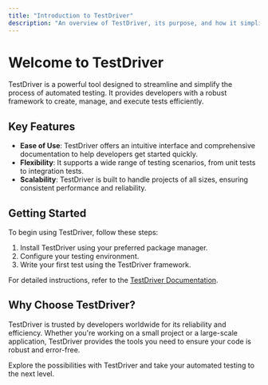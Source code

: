 ```yaml
---
title: "Introduction to TestDriver"
description: "An overview of TestDriver, its purpose, and how it simplifies automated testing."
---
```


# Welcome to TestDriver

TestDriver is a powerful tool designed to streamline and simplify the process of automated testing. It provides developers with a robust framework to create, manage, and execute tests efficiently.

## Key Features

- **Ease of Use**: TestDriver offers an intuitive interface and comprehensive documentation to help developers get started quickly.
- **Flexibility**: It supports a wide range of testing scenarios, from unit tests to integration tests.
- **Scalability**: TestDriver is built to handle projects of all sizes, ensuring consistent performance and reliability.

## Getting Started

To begin using TestDriver, follow these steps:

1. Install TestDriver using your preferred package manager.
2. Configure your testing environment.
3. Write your first test using the TestDriver framework.

For detailed instructions, refer to the [TestDriver Documentation](#).

## Why Choose TestDriver?

TestDriver is trusted by developers worldwide for its reliability and efficiency. Whether you're working on a small project or a large-scale application, TestDriver provides the tools you need to ensure your code is robust and error-free.

Explore the possibilities with TestDriver and take your automated testing to the next level.

